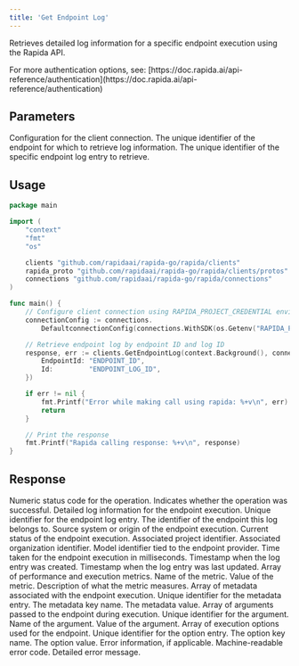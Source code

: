 ```yaml
---
title: 'Get Endpoint Log'
---
```


Retrieves detailed log information for a specific endpoint execution using the Rapida API.

<Info>
For more authentication options, see: [https://doc.rapida.ai/api-reference/authentication](https://doc.rapida.ai/api-reference/authentication)
</Info>

## Parameters

<ParamField body="connectionConfig" type="ConnectionConfig" required>
Configuration for the client connection.
</ParamField>

<ParamField body="request" type="GetEndpointLogRequest" required>
<Expandable>
<ParamField body="endpointId" type="uint64" required>
The unique identifier of the endpoint for which to retrieve log information.
</ParamField>
<ParamField body="id" type="uint64" required>
The unique identifier of the specific endpoint log entry to retrieve.
</ParamField>
</Expandable>
</ParamField>

## Usage

<CodeGroup>

```go Go
package main

import (
	"context"
	"fmt"
	"os"

	clients "github.com/rapidaai/rapida-go/rapida/clients"
	rapida_proto "github.com/rapidaai/rapida-go/rapida/clients/protos"
	connections "github.com/rapidaai/rapida-go/rapida/connections"
)

func main() {
	// Configure client connection using RAPIDA_PROJECT_CREDENTIAL environment variable
	connectionConfig := connections.
		DefaultconnectionConfig(connections.WithSDK(os.Getenv("RAPIDA_PROJECT_CREDENTIAL"))).WithLocal()

	// Retrieve endpoint log by endpoint ID and log ID
	response, err := clients.GetEndpointLog(context.Background(), connectionConfig, &rapida_proto.GetEndpointLogRequest{
		EndpointId: "ENDPOINT_ID",
		Id:         "ENDPOINT_LOG_ID",
	})

	if err != nil {
		fmt.Printf("Error while making call using rapida: %+v\n", err)
		return
	}

	// Print the response
	fmt.Printf("Rapida calling response: %+v\n", response)
}
```

</CodeGroup>

## Response

<ParamField body="code" type="int32">
Numeric status code for the operation.
</ParamField>

<ParamField body="success" type="boolean">
Indicates whether the operation was successful.
</ParamField>

<ParamField body="data" type="EndpointLog">
Detailed log information for the endpoint execution.
<Expandable>
<ParamField body="id" type="uint64">
Unique identifier for the endpoint log entry.
</ParamField>
<ParamField body="endpointId" type="uint64">
The identifier of the endpoint this log belongs to.
</ParamField>
<ParamField body="source" type="string">
Source system or origin of the endpoint execution.
</ParamField>
<ParamField body="status" type="string">
Current status of the endpoint execution.
</ParamField>
<ParamField body="projectId" type="uint64">
Associated project identifier.
</ParamField>
<ParamField body="organizationId" type="uint64">
Associated organization identifier.
</ParamField>
<ParamField body="endpointProviderModelId" type="uint64">
Model identifier tied to the endpoint provider.
</ParamField>
<ParamField body="timeTaken" type="uint64">
Time taken for the endpoint execution in milliseconds.
</ParamField>
<ParamField body="createdDate" type="timestamp">
Timestamp when the log entry was created.
</ParamField>
<ParamField body="updatedDate" type="timestamp">
Timestamp when the log entry was last updated.
</ParamField>
<ParamField body="metrics" type="Metric[]">
Array of performance and execution metrics.
<Expandable>
<ParamField body="name" type="string">
Name of the metric.
</ParamField>
<ParamField body="value" type="string">
Value of the metric.
</ParamField>
<ParamField body="description" type="string">
Description of what the metric measures.
</ParamField>
</Expandable>
</ParamField>
<ParamField body="metadata" type="Metadata[]">
Array of metadata associated with the endpoint execution.
<Expandable>
<ParamField body="id" type="uint64">
Unique identifier for the metadata entry.
</ParamField>
<ParamField body="key" type="string">
The metadata key name.
</ParamField>
<ParamField body="value" type="string">
The metadata value.
</ParamField>
</Expandable>
</ParamField>
<ParamField body="arguments" type="Argument[]">
Array of arguments passed to the endpoint during execution.
<Expandable>
<ParamField body="id" type="uint64">
Unique identifier for the argument.
</ParamField>
<ParamField body="name" type="string">
Name of the argument.
</ParamField>
<ParamField body="value" type="string">
Value of the argument.
</ParamField>
</Expandable>
</ParamField>
<ParamField body="options" type="Metadata[]">
Array of execution options used for the endpoint.
<Expandable>
<ParamField body="id" type="uint64">
Unique identifier for the option entry.
</ParamField>
<ParamField body="key" type="string">
The option key name.
</ParamField>
<ParamField body="value" type="string">
The option value.
</ParamField>
</Expandable>
</ParamField>
</Expandable>
</ParamField>

<ParamField body="error" type="object">
Error information, if applicable.
<Expandable>
<ResponseField name="errorCode" type="string">
Machine-readable error code.
</ResponseField>
<ResponseField name="errorMessage" type="string">
Detailed error message.
</ResponseField>
</Expandable>
</ParamField>